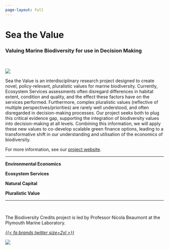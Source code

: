```yaml
---
page-layout: full
---
```


# Sea the Value
### Valuing Marine Biodiversity for use in Decision Making

</br>

::: {.grid}

::: {.g-col-12 .g-col-md-5}

![](images/seathevalue_ratio.png)

:::

::: {.g-col-12 .g-col-md-7}

Sea the Value is an interdisciplinary research project designed to create novel, policy-relevant, pluralistic values for marine biodiversity. Currently, Ecosystem Services assessments often disregard differences in habitat extent, condition and quality, and the effect these factors have on the services performed. Furthermore, complex pluralistic values (reflective of multiple perspectives/priorities) are rarely well understood, and often disregarded in decision-making processes. Our project seeks both to plug this critical evidence gap, supporting the integration of biodiversity values into decision-making at all levels. Combining this information, we will apply these new values to co-develop scalable green finance options, leading to a transformative shift in our understanding and utilisation of the economics of biodiversity.

For more information, see our [project website](https://www.pml.ac.uk/science/Projects/Sea-the-Value).

:::

:::

<hr />

::: {.grid}

::: {.g-col-6 .g-col-md-3 .text-center}

**Environmental Economics**

:::

::: {.g-col-6 .g-col-md-3 .text-center}

**Ecosystem Services**

:::

::: {.g-col-6 .g-col-md-3 .text-center}

**Natural Capital**

:::

::: {.g-col-6 .g-col-md-3 .text-center}

**Pluralistic Value**

:::

:::

<hr />

::: {.grid}

::: {.g-col-12 .g-col-md-9}

<br />

The Biodiversity Credits project is led by Professor Nicola Beaumont at the Plymouth Marine Laboratory.

<div class="text-center">
<a href="https://twitter.com/SeaTheValue"><i>{{< fa brands twitter size=2xl >}}</i></a>
</div>

:::

::: {.g-col-12 .g-col-md-3}

```{=html}
<img src="https://www.pml.ac.uk/getattachment/78ea8e9c-4d38-4e46-937b-591e5d34e805/beaumont_nicky_750.jpg" class="profile-shape-circle profile-image" >
```

:::

:::